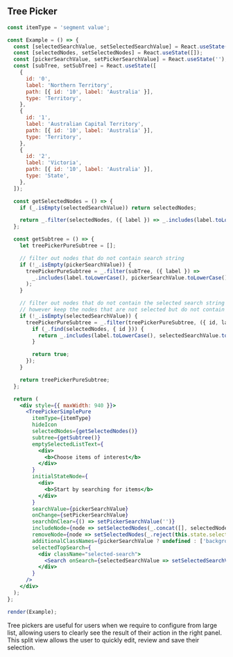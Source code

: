 
## Tree Picker

```jsx live=true
const itemType = 'segment value';

const Example = () => {
  const [selectedSearchValue, setSelectedSearchValue] = React.useState('');
  const [selectedNodes, setSelectedNodes] = React.useState([]);
  const [pickerSearchValue, setPickerSearchValue] = React.useState('');
  const [subTree, setSubTree] = React.useState([
    {
      id: '0',
      label: 'Northern Territory',
      path: [{ id: '10', label: 'Australia' }],
      type: 'Territory',
    },
    {
      id: '1',
      label: 'Australian Capital Territory',
      path: [{ id: '10', label: 'Australia' }],
      type: 'Territory',
    },
    {
      id: '2',
      label: 'Victoria',
      path: [{ id: '10', label: 'Australia' }],
      type: 'State',
    },
  ]);

  const getSelectedNodes = () => {
    if (_.isEmpty(selectedSearchValue)) return selectedNodes;

    return _.filter(selectedNodes, ({ label }) => _.includes(label.toLowerCase(), selectedSearchValue.toLowerCase()));
  };

  const getSubtree = () => {
    let treePickerPureSubtree = [];

    // filter out nodes that do not contain search string
    if (!_.isEmpty(pickerSearchValue)) {
      treePickerPureSubtree = _.filter(subTree, ({ label }) =>
        _.includes(label.toLowerCase(), pickerSearchValue.toLowerCase())
      );
    }

    // filter out nodes that do not contain the selected search string
    // however keep the nodes that are not selected but do not contain the selected search string
    if (!_.isEmpty(selectedSearchValue)) {
      treePickerPureSubtree = _.filter(treePickerPureSubtree, ({ id, label }) => {
        if (_.find(selectedNodes, { id })) {
          return _.includes(label.toLowerCase(), selectedSearchValue.toLowerCase());
        }

        return true;
      });
    }

    return treePickerPureSubtree;
  };

  return (
    <div style={{ maxWidth: 940 }}>
      <TreePickerSimplePure
        itemType={itemType}
        hideIcon
        selectedNodes={getSelectedNodes()}
        subtree={getSubtree()}
        emptySelectedListText={
          <div>
            <b>Choose items of interest</b>
          </div>
        }
        initialStateNode={
          <div>
            <b>Start by searching for items</b>
          </div>
        }
        searchValue={pickerSearchValue}
        onChange={setPickerSearchValue}
        searchOnClear={() => setPickerSearchValue('')}
        includeNode={node => setSelectedNodes(_.concat([], selectedNodes, node))}
        removeNode={node => setSelectedNodes(_.reject(this.state.selectedNodes, { id: node.id }))}
        additionalClassNames={pickerSearchValue ? undefined : ['background-highlighted', 'test-class']}
        selectedTopSearch={
          <div className="selected-search">
            <Search onSearch={selectedSearchValue => setSelectedSearchValue(selectedSearchValue)} />
          </div>
        }
      />
    </div>
  );
};

render(Example);
```

<DesignNotes>
  Tree pickers are useful for users when we require to configure from large list, allowing users to clearly see the
  result of their action in the right panel. This split view allows the user to quickly edit, review and save their
  selection.
</DesignNotes>

<Props componentName="TreePicker" />
